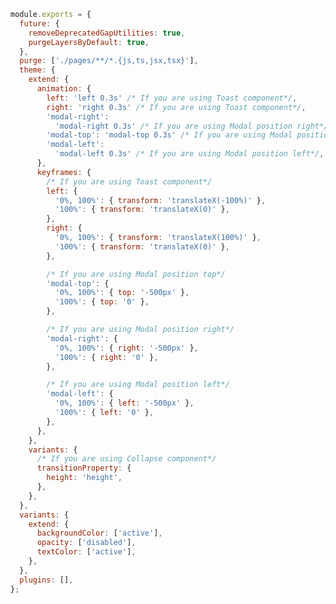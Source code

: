 ```js
module.exports = {
  future: {
    removeDeprecatedGapUtilities: true,
    purgeLayersByDefault: true,
  },
  purge: ['./pages/**/*.{js,ts,jsx,tsx}'],
  theme: {
    extend: {
      animation: {
        left: 'left 0.3s' /* If you are using Toast component*/,
        right: 'right 0.3s' /* If you are using Toast component*/,
        'modal-right':
          'modal-right 0.3s' /* If you are using Modal position right*/,
        'modal-top': 'modal-top 0.3s' /* If you are using Modal position top*/,
        'modal-left':
          'modal-left 0.3s' /* If you are using Modal position left*/,
      },
      keyframes: {
        /* If you are using Toast component*/
        left: {
          '0%, 100%': { transform: 'translateX(-100%)' },
          '100%': { transform: 'translateX(0)' },
        },
        right: {
          '0%, 100%': { transform: 'translateX(100%)' },
          '100%': { transform: 'translateX(0)' },
        },

        /* If you are using Modal position top*/
        'modal-top': {
          '0%, 100%': { top: '-500px' },
          '100%': { top: '0' },
        },

        /* If you are using Modal position right*/
        'modal-right': {
          '0%, 100%': { right: '-500px' },
          '100%': { right: '0' },
        },

        /* If you are using Modal position left*/
        'modal-left': {
          '0%, 100%': { left: '-500px' },
          '100%': { left: '0' },
        },
      },
    },
    variants: {
      /* If you are using Collapse component*/
      transitionProperty: {
        height: 'height',
      },
    },
  },
  variants: {
    extend: {
      backgroundColor: ['active'],
      opacity: ['disabled'],
      textColor: ['active'],
    },
  },
  plugins: [],
};
```
